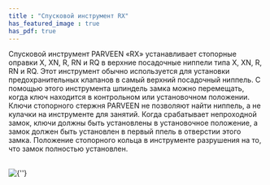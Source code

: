 ```yaml
---
title : "Спусковой инструмент RX"
has_featured_image : true
has_pdf: true
---
```


Спусковой инструмент PARVEEN «RX» устанавливает стопорные оправки X, XN, R, RN и RQ в верхние посадочные ниппели типа X, XN, R, RN и RQ. Этот инструмент обычно используется для установки предохранительных клапанов в самый верхний посадочный ниппель. С помощью этого инструмента шпиндель замка можно перемещать, когда ключ находится в контрольном или установочном положении. Ключи стопорного стержня PARVEEN не позволяют найти ниппель, а не кулачки на инструменте для занятий. Когда срабатывает непроходной замок, ключи должны быть установлены в установочное положение, а замок должен быть установлен в первый ппель в отверстии этого замка. Положение стопорного кольца в инструменте разрушения на то, что замок полностью установлен.

<br />
<Image src={image} alt={''} />